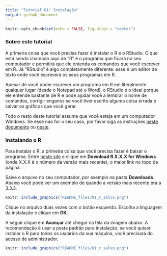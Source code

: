 ```yaml
---
title: "Tutorial 01: Instalação"
output: github_document
---
```


```r
knitr::opts_chunk$set(echo = FALSE, fig.align = "center")
```

### Sobre este tutorial

A primeira coisa que você precisa fazer é instalar o R e o RStudio. O que
está sendo chamado aqui de "R" é o programa que ficará no seu computador e
permitirá que ele entenda os comandos que você escrever em R. Já "RStudio"
é algo completamente diferente: esse é um editor de texto onde você
escreverá os seus programas em R.

Apesar de você poder escrever um programa em R em literalmente qualquer
lugar (desde o Notepad até o Word), o RStudio é o ideal porque ele entende
bastante de R e pode ajudar você a lembrar o nome de comandos, corrigir enganos
se você tiver escrito alguma coisa errada e salvar os gráficos que você
gerar.

Todo o resto deste tutorial assume que você esteja em um computador Windows.
Se esse não for o seu caso, por favor siga as instruções
[neste documento](http://leg.ufpr.br/~fernandomayer/aulas/ce083-2016-2/R-instalacao.html)
ou [neste](https://www.vivaolinux.com.br/dica/Instalando-o-R-e-Rstudio-no-Ubuntu).

### Instalando o R

Para instalar o R, a primeira coisa que você precisa fazer é baixar o programa.
Entre [neste site](https://cran.r-project.org/bin/windows/base/) e clique em
**Download R X.X.X for Windows** (onde X.X.X é o número da versão mais recente),
o maior link no topo da página.

Salve o arquivo no seu computador, por exemplo na pasta **Downloads**. Abaixo
você pode ver um exemplo de quando a versão mais recente era a 3.3.3.

```r
knitr::include_graphics("README_files/01_r_salvo.png")
```

Clique no arquivo duas vezes com o botão esquerdo. Escolha a linguagem da
instalação e clique em **OK**.

A seguir clique em **Avançar** até chegar na tela da imagem abaixo. A
recomendação é usar a pasta padrão para instalação; se você quiser
instalar o R para todos os usuários da sua máquina, você precisará do
acesso de administrador.

```r
knitr::include_graphics("README_files/01_r_salvo.png")
```






